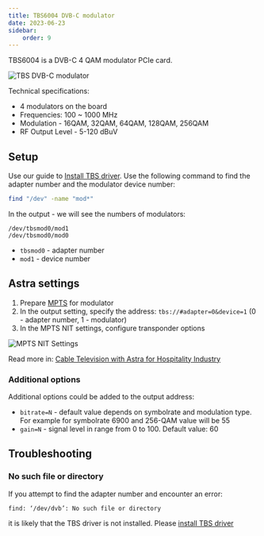 ```yaml
---
title: TBS6004 DVB-C modulator
date: 2023-06-23
sidebar:
    order: 9
---
```


<Badge text="Astra 2021.08.09" variant="note" />

TBS6004 is a DVB-C 4 QAM modulator PCIe card.

![TBS DVB-C modulator](https://cdn.cesbo.com/help/astra/delivery/broadcasting/tbs-dvb-c-modulator/tbs-dvb-c.jpeg)

Technical specifications:

- 4 modulators on the board
- Frequencies: 100 ~ 1000 MHz
- Modulation - 16QAM, 32QAM, 64QAM, 128QAM, 256QAM
- RF Output Level - 5-120 dBuV

## Setup

Use our guide to [Install TBS driver](/en/misc/tools-and-utilities/tbs-driver). Use the following command to find the adapter number and the modulator device number:

```sh
find "/dev" -name "mod*"
```

In the output - we will see the numbers of modulators:

```
/dev/tbsmod0/mod1
/dev/tbsmod0/mod0
```

- `tbsmod0` - adapter number
- `mod1` - device number

## Astra settings

1. Prepare [MPTS](/en/astra/delivery/mpts-settings) for modulator
2. In the output setting, specify the address: `tbs://#adapter=0&device=1` (0 - adapter number, 1 - modulator)
3. In the MPTS NIT settings, configure transponder options

![MPTS NIT Settings](https://cdn.cesbo.com/help/astra/delivery/broadcasting/tbs-dvb-c-modulator/mpts-nit.png)

Read more in: [Cable Television with Astra for Hospitality Industry](/en/astra/getting-started/cable-television-with-astra-for-hospitality-industry)

### Additional options

Additional options could be added to the output address:

- `bitrate=N` - default value depends on symbolrate and modulation type. For example for symbolrate 6900 and 256-QAM value will be 55
- `gain=N` - signal level in range from 0 to 100. Default value: 60

## Troubleshooting

### No such file or directory

If you attempt to find the adapter number and encounter an error:

```
find: ‘/dev/dvb’: No such file or directory
```

it is likely that the TBS driver is not installed. Please [install TBS driver](/en/misc/tools-and-utilities/tbs-driver)
